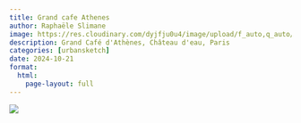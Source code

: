 ```yaml
---
title: Grand cafe Athenes
author: Raphaële Slimane
image: https://res.cloudinary.com/dyjfju0u4/image/upload/f_auto,q_auto/v1757411619/grandcafeathene_hdyxqr.png
description: Grand Café d'Athènes, Château d'eau, Paris
categories: [urbansketch]
date: 2024-10-21
format:
  html:
    page-layout: full
---
```


![](https://res.cloudinary.com/dyjfju0u4/image/upload/f_auto,q_auto/v1757411619/grandcafeathene_hdyxqr.png)

